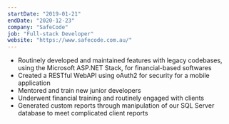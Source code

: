 ```yaml
---
startDate: "2019-01-21"
endDate: "2020-12-23"
company: "SafeCode"
job: "Full-stack Developer"
website: "https://www.safecode.com.au/"
---
```


- Routinely developed and maintained features with legacy codebases, using the Microsoft ASP.NET Stack​, for financial-based​​ softwares
- Created a​ RESTful WebAPI​ using ​oAuth2 ​for security for a mobile application
- Mentored and train new junior developers
- Underwent financial training and routinely engaged with clients
- Generated custom reports through manipulation of our SQL Server database to meet complicated client reports
